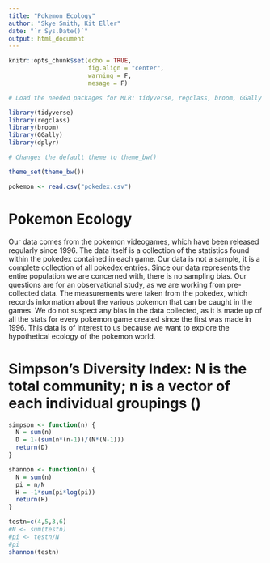 ```yaml
---
title: "Pokemon Ecology"
author: "Skye Smith, Kit Eller"
date: "`r Sys.Date()`"
output: html_document
---
```

```r
knitr::opts_chunk$set(echo = TRUE,
                      fig.align = "center",
                      warning = F,
                      mesage = F)

# Load the needed packages for MLR: tidyverse, regclass, broom, GGally

library(tidyverse)
library(regclass)
library(broom)
library(GGally)
library(dplyr)

# Changes the default theme to theme_bw()

theme_set(theme_bw())

pokemon <- read.csv("pokedex.csv")

```
# Pokemon Ecology

Our data comes from the pokemon videogames, which have been released regularly since 1996. The data itself is a collection of the statistics found within the pokedex contained in each game. Our data is not a sample, it is a complete collection of all pokedex entries. Since our data represents the entire population we are concerned with, there is no sampling bias. Our questions are for an observational study, as we are working from pre-collected data. The measurements were taken from the pokedex, which records information about the various pokemon that can be caught in the games. We do not suspect any bias in the data collected, as it is made up of all the stats for every pokemon game created since the first was made in 1996. This data is of interest to us because we want to explore the hypothetical ecology of the pokemon world.

# Simpson's Diversity Index: N is the total community; n is a vector of each individual groupings ()
```r
simpson <- function(n) {
  N = sum(n)
  D = 1-(sum(n*(n-1))/(N*(N-1)))
  return(D)
}
```


```r
shannon <- function(n) {
  N = sum(n)
  pi = n/N
  H = -1*sum(pi*log(pi))
  return(H)
}

testn=c(4,5,3,6)
#N <- sum(testn)
#pi <- testn/N
#pi
shannon(testn)

```



```r

```




